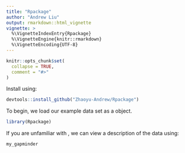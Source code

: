 ```yaml
---
title: "Rpackage"
author: "Andrew Liu"
output: rmarkdown::html_vignette
vignette: >
  %\VignetteIndexEntry{Rpackage}
  %\VignetteEngine{knitr::rmarkdown}
  %\VignetteEncoding{UTF-8}
---
```


```r
knitr::opts_chunk$set(
  collapse = TRUE,
  comment = "#>"
)
```
Install \texttt{Rpackage} using:
```r
devtools::install_github("Zhaoyu-Andrew/Rpackage")
```
To begin, we load our example data set as a \texttt{gapminder} object.

```r
library(Rpackage)
```
If you are unfamiliar with \texttt{my_gapminder}, we can view a description of the data using:

```r
my_gapminder
```
